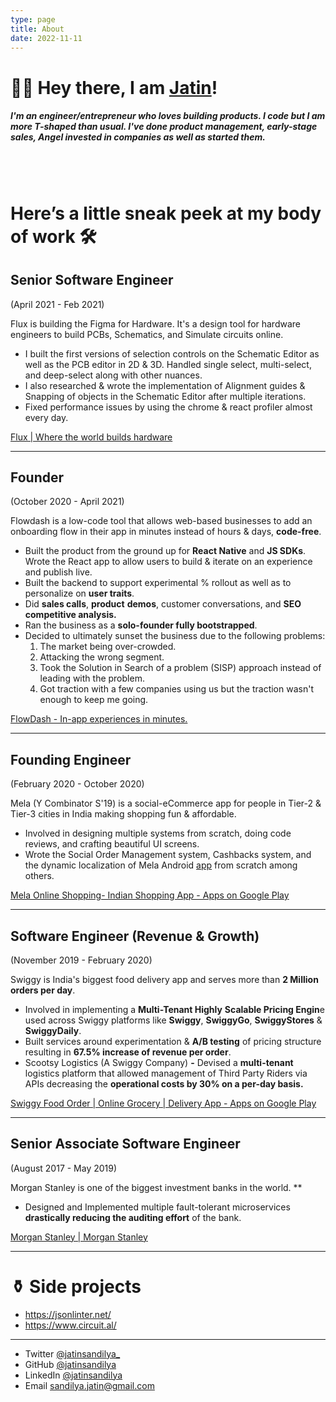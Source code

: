 ```yaml
---
type: page
title: About
date: 2022-11-11
---
```


# 👋🏻 Hey there, I am [Jatin](https://twitter.com/jatinsandilya_)!

##### I'm an engineer/entrepreneur who loves building products. I code but I am more T-shaped than usual. I've done product management, early-stage sales, Angel invested in companies as well as started them.

<br />
<br />

# Here’s a little sneak peek at my body of work 🛠️

## Senior Software Engineer

(April 2021 - Feb 2021)

Flux is building the Figma for Hardware. It's a design tool for hardware engineers to build PCBs, Schematics, and Simulate circuits online.

- I built the first versions of selection controls on the Schematic Editor as well as the PCB editor in 2D & 3D. Handled single select, multi-select, and deep-select along with other nuances.
- I also researched & wrote the implementation of Alignment guides & Snapping of objects in the Schematic Editor after multiple iterations.
- Fixed performance issues by using the chrome & react profiler almost every day.

[Flux | Where the world builds hardware](https://www.flux.ai/)

---

## Founder

(October 2020 - April 2021)

Flowdash is a low-code tool that allows web-based businesses to add an onboarding flow in their app in minutes instead of hours & days, **code-free**.

- Built the product from the ground up for **React Native** and **JS SDKs**. Wrote the React app to allow users to build & iterate on an experience and publish live.
- Built the backend to support experimental % rollout as well as to personalize on **user traits**.
- Did **sales calls**, **product** **demos**, customer conversations, and **SEO competitive analysis.**
- Ran the business as a **solo-founder fully bootstrapped**.
- Decided to ultimately sunset the business due to the following problems:
  1. The market being over-crowded.
  2. Attacking the wrong segment.
  3. Took the Solution in Search of a problem (SISP) approach instead of leading with the problem.
  4. Got traction with a few companies using us but the traction wasn't enough to keep me going.

[FlowDash - In-app experiences in minutes.](https://www.flowdash.ai/)

---

## Founding Engineer

(February 2020 - October 2020)

Mela (Y Combinator S'19) is a social-eCommerce app for people in Tier-2 & Tier-3 cities in India making shopping fun & affordable.

- Involved in designing multiple systems from scratch, doing code reviews, and crafting beautiful UI screens.
- Wrote the Social Order Management system, Cashbacks system, and the dynamic localization of Mela Android [app](https://play.google.com/store/apps/details?id=com.melaapp) from scratch among others.

[Mela Online Shopping- Indian Shopping App - Apps on Google Play](https://play.google.com/store/apps/details?id=com.melaapp&hl=en_IN&gl=US)

---

## Software Engineer (**Revenue & Growth)**

(November 2019 - February 2020)

Swiggy is India's biggest food delivery app and serves more than **2 Million orders per day**.

- Involved in implementing a **Multi-Tenant Highly** **Scalable Pricing Engin**e used across Swiggy platforms like **Swiggy**, **SwiggyGo**, **SwiggyStores** & **SwiggyDaily**.
- Built services around experimentation & **A/B testing** of pricing structure resulting in **67.5% increase of revenue per order**.
- Scootsy Logistics (A Swiggy Company) **-** Devised a **multi-tenant** logistics platform that allowed management of Third Party Riders via APIs decreasing the **operational costs by 30% on a per-day basis.**

[Swiggy Food Order | Online Grocery | Delivery App - Apps on Google Play](https://play.google.com/store/apps/details?id=in.swiggy.android&hl=en_IN&gl=US)

---

## Senior Associate Software Engineer

(August 2017 - May 2019)

Morgan Stanley is one of the biggest investment banks in the world. \*\*

- Designed and Implemented multiple fault-tolerant microservices **drastically reducing the auditing effort** of the bank.

[Morgan Stanley | Morgan Stanley](https://www.morganstanley.com/)

---

# ⚱️ Side projects

- https://jsonlinter.net/
- https://www.circuit.al/

---

- Twitter [@jatinsandilya\_](https://twitter.com/jatinsandilya_)
- GitHub [@jatinsandilya](https://github.com/jatinsandilya)
- LinkedIn [@jatinsandilya](https://www.linkedin.com/in/jatin-sandilya-87914893/)
- Email sandilya.jatin@gmail.com
